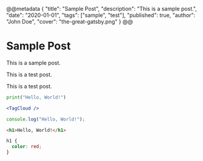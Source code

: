 @@metadata
{
"title": "Sample Post",
"description": "This is a sample post.",
"date": "2020-01-01",
"tags": ["sample", "test"],
"published": true,
"author": "John Doe",
"cover": "the-great-gatsby.png"
}
@@

# Sample Post

This is a sample post.

This is a test post.

This is a test post.


```python
print("Hello, World!")
```

```jsx
<TagCloud />
```

```javascript
console.log("Hello, World!");
```

```html
<h1>Hello, World!</h1>
```

```css
h1 {
  color: red;
}
```
